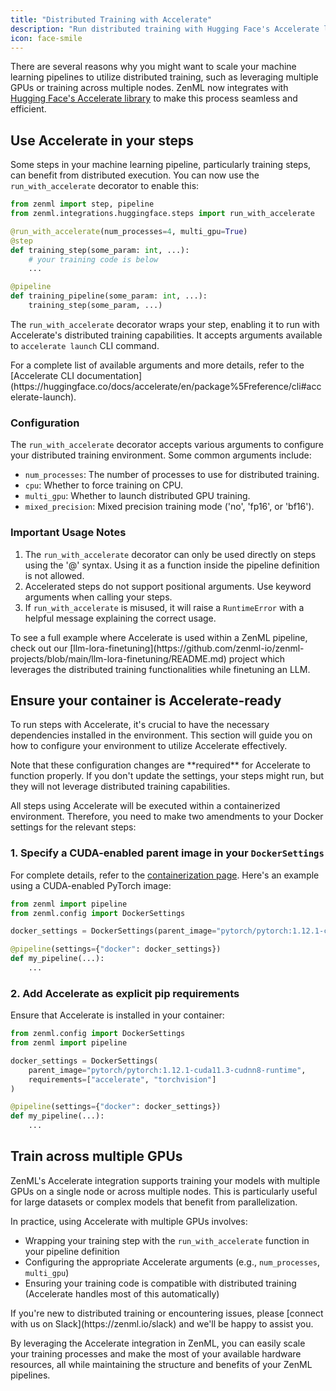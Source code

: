 ```yaml
---
title: "Distributed Training with Accelerate"
description: "Run distributed training with Hugging Face's Accelerate library in ZenML pipelines."
icon: face-smile
---
```


There are several reasons why you might want to scale your machine learning pipelines to utilize distributed training, such as leveraging multiple GPUs or training across multiple nodes. ZenML now integrates with [Hugging Face's Accelerate library](https://github.com/huggingface/accelerate) to make this process seamless and efficient.

## Use <Icon icon="face-smile-beam"/> Accelerate in your steps

Some steps in your machine learning pipeline, particularly training steps, can benefit from distributed execution. You can now use the `run_with_accelerate` decorator to enable this:

```py
from zenml import step, pipeline
from zenml.integrations.huggingface.steps import run_with_accelerate

@run_with_accelerate(num_processes=4, multi_gpu=True)
@step
def training_step(some_param: int, ...):
    # your training code is below
    ...

@pipeline
def training_pipeline(some_param: int, ...):
    training_step(some_param, ...)
```

The `run_with_accelerate` decorator wraps your step, enabling it to run with Accelerate's distributed training capabilities. It accepts arguments available to `accelerate launch` CLI command.

<Info>
    For a complete list of available arguments and more details, refer to the [Accelerate CLI documentation](https://huggingface.co/docs/accelerate/en/package%5Freference/cli#accelerate-launch).
</Info>

### Configuration

The `run_with_accelerate` decorator accepts various arguments to configure your distributed training environment. Some common arguments include:

* `num_processes`: The number of processes to use for distributed training.
* `cpu`: Whether to force training on CPU.
* `multi_gpu`: Whether to launch distributed GPU training.
* `mixed_precision`: Mixed precision training mode ('no', 'fp16', or 'bf16').

### Important Usage Notes

1. The `run_with_accelerate` decorator can only be used directly on steps using the '@' syntax. Using it as a function inside the pipeline definition is not allowed.
2. Accelerated steps do not support positional arguments. Use keyword arguments when calling your steps.
3. If `run_with_accelerate` is misused, it will raise a `RuntimeError` with a helpful message explaining the correct usage.

<Info>
    To see a full example where Accelerate is used within a ZenML pipeline, check out our [llm-lora-finetuning](https://github.com/zenml-io/zenml-projects/blob/main/llm-lora-finetuning/README.md) project which leverages the distributed training functionalities while finetuning an LLM.
</Info>

## Ensure your container is Accelerate-ready

To run steps with Accelerate, it's crucial to have the necessary dependencies installed in the environment. This section will guide you on how to configure your environment to utilize Accelerate effectively.

<Note>
    Note that these configuration changes are **required** for Accelerate to function properly. If you don't update the settings, your steps might run, but they will not leverage distributed training capabilities.
</Note>

All steps using Accelerate will be executed within a containerized environment. Therefore, you need to make two amendments to your Docker settings for the relevant steps:

### 1\. Specify a CUDA-enabled parent image in your `DockerSettings`

For complete details, refer to the [containerization page](/v/0.66.0/usage/project-setup/customize-docker-builds). Here's an example using a CUDA-enabled PyTorch image:

```py
from zenml import pipeline
from zenml.config import DockerSettings

docker_settings = DockerSettings(parent_image="pytorch/pytorch:1.12.1-cuda11.3-cudnn8-runtime")

@pipeline(settings={"docker": docker_settings})
def my_pipeline(...):
    ...
```

### 2. Add Accelerate as explicit pip requirements

Ensure that Accelerate is installed in your container:

```py
from zenml.config import DockerSettings
from zenml import pipeline

docker_settings = DockerSettings(
    parent_image="pytorch/pytorch:1.12.1-cuda11.3-cudnn8-runtime",
    requirements=["accelerate", "torchvision"]
)

@pipeline(settings={"docker": docker_settings})
def my_pipeline(...):
    ...
```

## Train across multiple GPUs

ZenML's Accelerate integration supports training your models with multiple GPUs on a single node or across multiple nodes. This is particularly useful for large datasets or complex models that benefit from parallelization.

In practice, using Accelerate with multiple GPUs involves:

* Wrapping your training step with the `run_with_accelerate` function in your pipeline definition
* Configuring the appropriate Accelerate arguments (e.g., `num_processes`, `multi_gpu`)
* Ensuring your training code is compatible with distributed training (Accelerate handles most of this automatically)

<Info>
    If you're new to distributed training or encountering issues, please [connect with us on Slack](https://zenml.io/slack) and we'll be happy to assist you.
</Info>

By leveraging the Accelerate integration in ZenML, you can easily scale your training processes and make the most of your available hardware resources, all while maintaining the structure and benefits of your ZenML pipelines.
